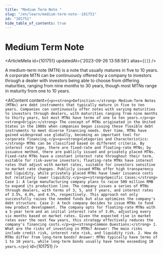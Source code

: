 ```yaml
---
title: "Medium Term Note "
slug: "/en/learn/medium-term-note--101751"
id: "101751"
hide_table_of_contents: true
---
```



# Medium Term Note 

<ArticleMeta id={101751} updatedAt={'2023-09-26 13:58:58'} alias={`[]`} />
<div className='border-solid border-b border-t-0 my-4 border-[var(--ifm-color-gray-300)]' />

A medium-term note (MTN) is a note that usually matures in five to 10 years. A corporate MTN can be continuously offered by a company to investors through a dealer with investors being able to choose from differing maturities, ranging from nine months to 30 years, though most MTNs range in maturity from one to 10 years.

<AIContent content={`<p><strong>Definition:</strong> Medium-Term Notes (MTNs) are debt instruments that typically mature in five to ten years. Companies can continuously offer notes with varying maturities to investors through dealers, with maturities ranging from nine months to thirty years, but most MTNs have terms of one to ten years.</p><p><strong>Origin:</strong> The concept of MTNs originated in the United States in the 1980s when companies began issuing these flexible debt instruments to meet diverse financing needs. Over time, MTNs have gained widespread use globally, becoming an important tool for corporate financing.</p><p><strong>Categories and Characteristics:</strong> MTNs can be classified based on different criteria. By interest rate type, there are fixed-rate and floating-rate MTNs; by issuance method, there are publicly issued and privately placed MTNs. Fixed-rate MTNs have a constant interest rate throughout their term, suitable for risk-averse investors; floating-rate MTNs have interest rates that adjust with market rates, suitable for investors sensitive to market rate changes. Publicly issued MTNs offer high transparency and liquidity, while privately placed MTNs have lower issuance costs but relatively lower liquidity.</p><p><strong>Specific Cases:</strong> Case 1: A large manufacturing company plans to raise 500 million RMB to expand its production line. The company issues a series of MTNs through dealers, with terms of 3, 5, and 7 years, and interest rates of 3.5%, 4.0%, and 4.5%, respectively. This approach not only successfully raises the needed funds but also optimizes the company's debt structure. Case 2: A tech company decides to issue MTNs to fund new product development. The company opts for floating-rate MTNs with a 5-year term and an initial interest rate of 3.0%, adjusting every six months based on market rates. Given the expected rise in market rates over the next few years, this strategy effectively reduces the company's financing costs.</p><p><strong>Common Questions:</strong> 1. What are the risks of investing in MTNs? Answer: The main risks include credit risk, interest rate risk, and liquidity risk. 2. How do MTNs differ from long-term bonds? Answer: MTNs typically have terms of 1 to 10 years, while long-term bonds usually have terms exceeding 10 years.</p>`} id={101751} />
